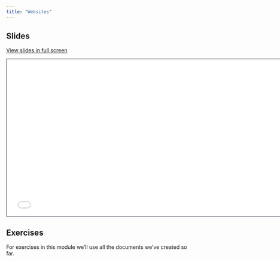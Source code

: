 ```yaml
---
title: "Websites"
---
```


## Slides

[View slides in full screen](4-websites.html)

```{=html}
<iframe class="slide-deck" src="4-websites.html" height="420" width="747" style="border: 1px solid #2e3846;"></iframe>
```
## Exercises

For exercises in this module we'll use all the documents we've created so far.
